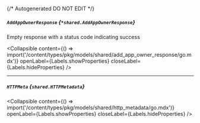 {/* Autogenerated DO NOT EDIT  */}

##### `AddAppOwnerResponse` *{`*shared.AddAppOwnerResponse`}*
Empty response with a status code indicating success

<Collapsible content={() => import('/content/types/pkg/models/shared/add_app_owner_response/go.mdx')} openLabel={Labels.showProperties} closeLabel={Labels.hideProperties} />


---
##### `HTTPMeta` *{`shared.HTTPMetadata`}*

<Collapsible content={() => import('/content/types/pkg/models/shared/http_metadata/go.mdx')} openLabel={Labels.showProperties} closeLabel={Labels.hideProperties} />



